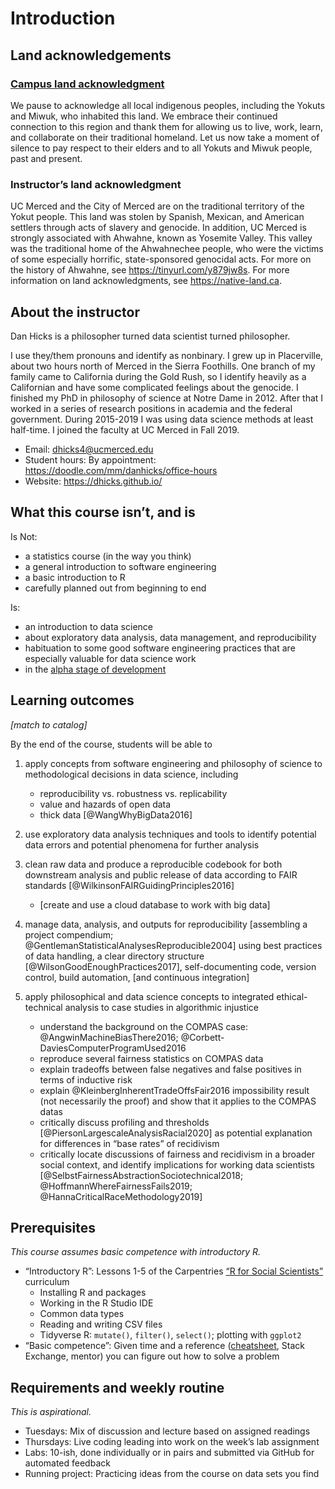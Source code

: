 # Introduction #

## Land acknowledgements ##

### [Campus land acknowledgment](https://diversity.ucmerced.edu/values/land-acknowledgement) ###

We pause to acknowledge all local indigenous peoples, including the Yokuts and Miwuk, who inhabited this land. We embrace their continued connection to this region and thank them for allowing us to live, work, learn, and collaborate on their traditional homeland. Let us now take a moment of silence to pay respect to their elders and to all Yokuts and Miwuk people, past and present.

### Instructor's land acknowledgment ###

UC Merced and the City of Merced are on the traditional territory of the Yokut people.  This land was stolen by Spanish, Mexican, and American settlers through acts of slavery and genocide.  In addition, UC Merced is strongly associated with Ahwahne, known as Yosemite Valley.  This valley was the traditional home of the Ahwahnechee people, who were the victims of some especially horrific, state-sponsored genocidal acts.  For more on the history of Ahwahne, see <https://tinyurl.com/y879jw8s>.  For more information on land acknowledgments, see <https://native-land.ca>.  


## About the instructor ##

Dan Hicks is a philosopher turned data scientist turned philosopher.  

I use they/them pronouns and identify as nonbinary.  I grew up in Placerville, about two hours north of Merced in the Sierra Foothills.  One branch of my family came to California during the Gold Rush, so I identify heavily as a Californian and have some complicated feelings about the genocide.  I finished my PhD in philosophy of science at Notre Dame in 2012.  After that I worked in a series of research positions in academia and the federal government.  During 2015-2019 I was using data science methods at least half-time.  I joined the faculty at UC Merced in Fall 2019.  

- Email: <dhicks4@ucmerced.edu>
- Student hours: By appointment: <https://doodle.com/mm/danhicks/office-hours>
- Website: <https://dhicks.github.io/>


## What this course isn't, and is ##

Is Not: 

- a statistics course (in the way you think)
- a general introduction to software engineering
- a basic introduction to R
- carefully planned out from beginning to end

Is: 

- an introduction to data science
- about exploratory data analysis, data management, and reproducibility
- habituation to some good software engineering practices that are especially valuable for data science work
- in the [alpha stage of development](https://en.wikipedia.org/wiki/Software_release_life_cycle#Alpha)


## Learning outcomes ##

*[match to catalog]*

By the end of the course, students will be able to 

1. apply concepts from software engineering and philosophy of science to methodological decisions in data science, including
	- reproducibility vs. robustness vs. replicability
	- value and hazards of open data
	- thick data [@WangWhyBigData2016]

3. use exploratory data analysis techniques and tools to identify potential data errors and potential phenomena for further analysis

2. clean raw data and produce a reproducible codebook for both downstream analysis and public release of data according to FAIR standards [@WilkinsonFAIRGuidingPrinciples2016]
	- [create and use a cloud database to work with big data]

4. manage data, analysis, and outputs for reproducibility [assembling a project compendium; @GentlemanStatisticalAnalysesReproducible2004] using best practices of data handling, a clear directory structure [@WilsonGoodEnoughPractices2017], self-documenting code, version control, build automation, [and continuous integration] 

5. apply philosophical and data science concepts to integrated ethical-technical analysis to case studies in algorithmic injustice
    - understand the background on the COMPAS case:  @AngwinMachineBiasThere2016; @Corbett-DaviesComputerProgramUsed2016
	- reproduce several fairness statistics on COMPAS data
	- explain tradeoffs between false negatives and false positives in terms of inductive risk
	- explain @KleinbergInherentTradeOffsFair2016 impossibility result (not necessarily the proof) and show that it applies to the COMPAS datas
	- critically discuss profiling and thresholds [@PiersonLargescaleAnalysisRacial2020] as potential explanation for differences in "base rates" of recidivism
	- critically locate discussions of fairness and recidivism in a broader social context, and identify implications for working data scientists [@SelbstFairnessAbstractionSociotechnical2018; @HoffmannWhereFairnessFails2019; @HannaCriticalRaceMethodology2019]


## Prerequisites ##

*This course assumes basic competence with introductory R.* 

- "Introductory R":  Lessons 1-5 of the Carpentries ["R for Social Scientists"](https://datacarpentry.org/r-socialsci/) curriculum
    - Installing R and packages
    - Working in the R Studio IDE
    - Common data types
    - Reading and writing CSV files
    - Tidyverse R:  `mutate()`, `filter()`, `select()`; plotting with `ggplot2`
- "Basic competence":  Given time and a reference ([cheatsheet](https://www.rstudio.com/resources/cheatsheets/), Stack Exchange, mentor) you can figure out how to solve a problem


## Requirements and weekly routine ##

*This is aspirational.*

- Tuesdays:  Mix of discussion and lecture based on assigned readings
- Thursdays:  Live coding leading into work on the week's lab assignment
- Labs:  10-ish, done individually or in pairs and submitted via GitHub for automated feedback
- Running project:  Practicing ideas from the course on data sets you find


<!--
## Notes on some course design decisions ##

### R, not Python ###

- Python is a perfectly good language for general programming
    - And has some advantages over R in certain data science aspects, including working with strings and developing custom data structures

However, 

- R is a better language for doing data science [@ShotwellWhyUse2019]
    - Vectors, data frames, and common statistical models are installed and loaded by default
    - R is more functional [@WuPythonVsChoosing2019; @PaleologoWhatDifferenceMachine2018]
    
- R is also better for beginners
    - [CRAN](https://twitter.com/kccarrell/status/1030482372775620613)
    - RStudio
    
### Tidyverse R, not base R ###

- "Base R" refers to the central code for R and the packages included when you install it
    - Base R is universal and free of additional dependencies.  Code written entirely in base R will run on any other R installation (with the same version). 
    - However, because the R Core Development Team has always thought backwards-compatibility is important, base R has some idiosyncracies [@KeyesRbitraryStandards2016]
    
- `tidyverse` is a suite of packages developed by the manufacturers of RStudio
    - A very useful set of general tools can be loaded simply by calling `library(tidyverse)`
        - And some more specialized tools are also installed as part of the suite
    - Tidyverse is designed to mitigate a lot of the base R idiosyncracies
    - While making code more human-readable and easier to reason about
    - However, several of its tools use something called "non-standard evaluation" (NSE). 
        - NSE makes tidyverse code easier to write for beginners, because you don't have to think as much about where exactly your variables are located
        - At the same time, NSE creates problems for intermediate coders, because passing tidyverse-style "bare names" through function arguments causes cryptic errors

### Scripts, not notebooks ###

- Quite a few scientists like the way notebooks mix together code, visualizations, tables, and text [@PerkelWhyJupyterData2018]

However, 

- Notebooks do not play nicely with version control  [@AhemadVersionControlJupyter2018; @WhitmoreJupyterNotebookBest2015]
- Notebooks encourage bad software engineering habits and discourage good ones [@GrusDonNotebooksJoel; @HiltchJupyterNotebookCancer2019]
-->

